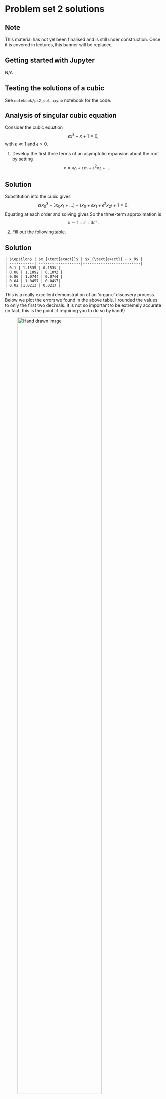 # Problem set 2 solutions {#sec-ps2sol}

:::{.callout-tip}
## Note
This material has not yet been finalised and is still under construction. Once it is covered in lectures, this banner will be replaced.
:::

## Getting started with Jupyter

:::{.callout-note}
N/A
:::


## Testing the solutions of a cubic 

:::{.callout-note}

See `notebook/ps2_sol.ipynb` notebook for the code.
:::


## Analysis of singular cubic equation

Consider the cubic equation 
$$
\epsilon x^3 - x + 1 = 0,
$$ 
with $\epsilon \ll 1$ and $\epsilon > 0$.


1. Develop the first three terms of an asymptotic expansion about the root by setting 
$$
x = x_0 + \epsilon x_1 + \epsilon^2 x_2 + \ldots
$$ 

:::{.callout-important collapse=true}
## Solution

Substitution into the cubic gives
$$
\epsilon (x_0^3 + 3 x_0 x_1 + \ldots) - (x_0 + \epsilon x_1 + \epsilon^2 x_2) + 1 = 0.
$$ 
Equating at each order and solving gives
\begin{gather}
-x_0 + 1 = 0 \Longrightarrow x_0 = 1 \\
x_0^3 - x_1 = 0 \Longrightarrow x_1 = 1 \\
3x_0 x_1 - x_2 = 0 \Longrightarrow x_2 = 3
\end{gather}
So the three-term approximation is 
$$
x \sim 1 + \epsilon + 3 \epsilon^2.
$$ 
:::


2. Fill out the following table. 

:::{.callout-important collapse=true}
## Solution

	| $\epsilon$ | $x_{\text{exact}}$ | $x_{\text{exact}} - x_0$ |
	| -----------| -------------------|--------------------------|
	| 0.1 | 1.1535 | 0.1535 |
	| 0.08 | 1.1092 | 0.1092 |
	| 0.06 | 1.0744 | 0.0744 |
	| 0.04 | 1.0457 | 0.0457|
	| 0.02 |1.0213 | 0.0213 |

This is a really excellent demonstration of an 'organic' discovery process. Below we plot the errors we found in the above table. I rounded the values to only the first two decimals. It is not so important to be extremely accurate (in fact, this is the point of requiring you to do so by hand!)

![Hand drawn image](figures/ps2_hand.jpeg){#fig-ps2-hand width=80%}

When doing this, I tried to fit to a line because I knew the error was supposed to be
$$
x - x_0 \sim \epsilon 
$$ 
so was expecting a line of unit gradient. But the gradient estimated above was a bit higher, at 1.6. Returning to Python, we see the problem. 

![Python image](figures/ps2_quad.png){#fig-ps2-python width=80%}

So over the range investigated of $0.02 < \epsilon < 0.1$, the behaviour is quadratic.This is a nice lesson on how to discover new results based on computation and analysis. 
:::


3. By rescaling $x$ appropriately in terms of $\epsilon$, derive the first three terms of the asymptotic approximations of the remaining roots.

:::{.callout-important collapse=true}
## Solution

We expect the critical scaling to balance $\epsilon x^3$ with $x$ since these two will be dominant when $x$ is large. So we set 
$$
x = \frac{X}{\sqrt{\epsilon}}
$$ 

Now we have 
$$
X^3 - X + \sqrt{\epsilon} = 0.
$$ 

You will notice that the progression here should go in powers of $\epsilon^{1/2}$. Alternatively set $\delta = \epsilon^{1/2}$ and now the problem is standard in $\delta$:
$$
X^3 - X + \delta = 0.
$$ 
And we expand
$$
X = X_0 + \delta X_1 + \delta^2 X_2 + \ldots
$$ 
We get 
\begin{gather}
X_0^3 - X_0 = 0 \Longrightarrow X_0^2 = 1 \Longrightarrow X_0 = \pm 1 \\
3 X_0^2 X_1 - X_1 + 1 = 0 \Longrightarrow X_1 = -\frac{1}{2} \\
3 X_0^2 X_2 + 3 X_0 X_1^2 - X_2 = 0 \Longrightarrow X_2 = \mp \frac{3}{8}.
\end{gather}
So it seems that the three-term approximation for the other two roots is
$$
x \sim \frac{1}{\sqrt{\epsilon}} \left(\pm 1 - \sqrt{\epsilon} \frac{1}{2} \mp \epsilon \frac{3}{8}\right).
$$
:::


## A damped projectile problem

If air resistance is included, then the non-dimensional toy model is instead
\begin{gather}
\frac{\mathrm{d}^2 y}{\mathrm{d}t^2} = - \frac{1}{(1 + \epsilon y)^2} - \frac{\alpha}{(1 + \epsilon y)} \frac{\mathrm{d}y}{\mathrm{d}t}, \\
y(0) = 0, \\
y'(0) = 1.
\end{gather}
where $\alpha \geq 0$ is the parameter that controls air resistance. 

1. Begin by assuming that $\alpha$ is a fixed number and consider the limit where $\epsilon \ll 1$. Find a one-term asymptotic expansion of the solution for small $\epsilon$. 

:::{.callout-important collapse=true}
## Solution

First, note that 
$$
(1 + \epsilon y)^{\alpha} = 1 + \alpha (\epsilon y) + O(\epsilon y)^2.
$$ 

You will not need more terms than that. Substitute $y = y_0(t) + \epsilon y_1(t) + \ldots$ into the equation. This gives, for the leading terms
\begin{gather}
y_0'' = -1 - \alpha y_0' \\
y_0(0) = 0 \\ 
y_0'(0) = 1
\end{gather}
To solve this, you will need to refresh your memory on second-order differential equations learned in 2nd year. You can see @sec-odes for references. To solve this set $y_0 = e^{rt}$ and solve for $r$ for the homogeneous equation. You will get 
$$
y_{\text{homogeneous}} = (c_1 + c_2 e^{-\alpha t}).
$$ 
From here, we need a particular solution. This can be obtained by guessing (also see [this reference](https://tutorial.math.lamar.edu/Classes/DE/UndeterminedCoefficients.aspx)). If we guess 
$$
y_p = C t, 
$$ 
we see that 
$$
y_p'' + \alpha y_p' = \alpha C = -1
$$ 
implies $C = -1/\alpha$. Therefore the general solution is 
$$
y_0 = (c_1 + c_2 e^{-\alpha t}) - \frac{t}{\alpha}. 
$$ 
We now select the constants to satisfy the initial conditions. This yields
$$
c_1 + c_2 = 0 \quad \text{and} \quad
-\alpha c_2 - 1/\alpha = 1,
$$
from which the solution can be easily derived. It is
$$
y(t) \sim \left(\frac{1}{\alpha^2} + \frac{1}{\alpha}\right) - \left(\frac{1}{\alpha^2} + \frac{1}{\alpha}\right)e^{-\alpha t} - \frac{t}{\alpha}.
$$ 

The solution of $y_1$ proceeds in the same way, but since we did not anticipate that this question would be so algebraically involved, we will not require solving for $y_1$. This can be left as an exercise if you so wish. 
:::

2. (**Challenging**) Is the effect of the air resistance to increase or decrease the flight time? Justify based on your analytical solution.

:::{.callout-important collapse=true}
## Solution

The above solution seems quite strange. After all, when $\alpha = 0$, we know that parabolic motion is expected. We found previously that 
$$
y_{\alpha = 0}(t) \sim -\frac{1}{2}t^2 + t.
$$ 
which matches our intuition about the expected flight being parabolic. However, notice that if $\alpha$ is small, we can expand the exponential, $e^{-\alpha t} = 1 - \alpha t + \ldots$. Substitution into the derived formula for $y_0$ gives 
$$
\color{blue}y(t) \sim \left(\frac{1}{\alpha^2} + \frac{1}{\alpha}\right) - \left(\frac{1}{\alpha^2} + \frac{1}{\alpha}\right)\left[1 - \alpha t + \ldots\right] - \frac{t}{\alpha}.
$$ 
We can now simplify the expression and we see that the $\alpha \to 0$ limit is not problematic, because it now becomes: 
$$
y_0 \sim \left(-\frac{1}{2}t^2 + t\right) + \alpha \frac{1}{6} \left(-3t^2 + t^3\right) + O(\alpha^2),
$$
and the previous terms that we believed might tend to infinity as $\alpha \to 0$ cancel. Inspecting the above solution, notice that the leading-order result agrees with the previously derived result for $\alpha = 0$. The next term shows the small effect of drag. 

You can simply plot the curves and show the difference.

![With (solid) and without damping (dashed)](figures/ps2_para.png){#fig-para width=80%}
:::

Notice that the dashed line brings down the parabolic path initially. 


## ODE solvers and Euler's method

Return to the setup of the above question.

1. Modify the script shown in @sec-asym2-num in order to solve the equation from the previous question at a prescribed value of $\epsilon$ and $\alpha$.

:::{.callout-important collapse=true}
## Solution

This is found in `problemsets/sol02_solutions.ipynb`.
:::


2. Using **a pocket calculator** (or your phone calculator) apply Euler's method with $\Delta t = 0.2$, $\epsilon = 0.2$, and $\alpha = 1$ to determine the position of the projectile at $t = 0.6$.

:::{.callout-important collapse=true}
## Solution

Euler's method is simply
$$
Y_{n+1} = Y_n + F(t_n, y_n)\Delta t.
$$ 
Here
$$
F = \begin{pmatrix}
y' \\
-\frac{1}{(1 + \epsilon y)^2} - \frac{\alpha}{(1 + \epsilon y)} 
\end{pmatrix}.
$$ 

We split the time steps into {0, 0.2, 0.4, 0.6}. We also round to two figures.

| t | Y | $1 + \epsilon y$ | F | $F \Delta t$ | 
| -- | -- | ---------- | -- | -- | 
| 0 | (0, 1) | 1 | (1, -2) | (0.2, -0.4) | 
| 0.2 | (0.2, 0.6) | 1.04 | (0.6, -1.5) | (0.12, -0.3) | 
| 0.4 | (0.32, 0.3) | 1.06 | (0.3, -1.16) | (0.06, -0.23) | 
| 0.6 | (0.38, 0.07) | | | |

After three iterations, we get a value of $y(0.6) \approx 0.38$. 
:::

3. Compare your hand calculation with the result from the Python output, as well as with your asymptotic approximations.

:::{.callout-important collapse=true}
## Solution

We have (rounded to two digits)
$$
\begin{aligned}
y_{\text{exact numerical}} \approx 0.31 \\
y_{\text{euler}} \approx 0.38 \\
y_{\text{asym}} \approx 0.30
\end{aligned}
$$
:::



